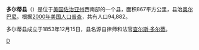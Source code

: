 {{Infobox U.S. county
| county = 多爾蒂縣
| state = 佐治亞州
| seal =
| en state = Georgia
| en county = Dougherty County
| founded = 1853年
| seat wl= 奧爾巴尼
| largest city wl= 奧爾巴尼
| area_total_sq_mi = 335
| area_land_sq_mi = 329
| area_water_sq_mi = 5.9
| area percentage = 1.8%
| census estimate yr = 2018
| pop = 91243
| density_sq_mi = 288
| time zone = 東部時區
| web = www.albany.ga.us/content/1800
| district = 2nd
| named for = {{link-en|查爾斯·多格蒂|Charles Dougherty (Georgia politician)}}
| ex image = Dougherty County Government Center.JPG
| ex image cap = 多爾蒂縣政府中心
}}
'''多尔蒂县'''（{{lang-en|Dougherty County}}）是位于[[美国|美国]][[佐治亚州|佐治亚州]]西南部的一个县，面积867平方公里，县治[[奥尔巴尼_(佐治亚州)|奥尔巴尼]]。根据[[2000年美国人口普查|2000年美国人口普查]]，共有人口94,882。

多尔蒂县成立于1853年12月15日，县名源自律师和法官[[查尔斯·多尔蒂|查尔斯·多尔蒂]]。

{{多爾蒂縣 (喬治亞州)}}
{{Georgia}}

[[Category:佐治亚州行政区划|D]]
